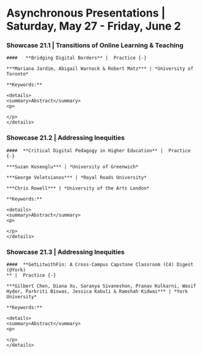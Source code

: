 # Asynchronous Presentations | Saturday, May 27 - Friday, June 2 {-}


### Showcase 21.1 |  Transitions of Online Learning & Teaching {-}

```block

####   **Bridging Digital Borders** |  Practice {-}

***Mariana Jardim, Abigail Warnock & Robert Matz*** | *University of Toronto*

**Keywords:** 

<details>
<summary>Abstract</summary>
<p>

</p>
</details>
```

### Showcase 21.2 |  Addressing Inequities {-}

```block

####  **Critical Digital Pedagogy in Higher Education** |  Practice {-}

***Suzan Koseoglu*** | *University of Greenwich*

***George Veletsianos*** | *Royal Roads University*

***Chris Rowell*** | *University of the Arts London*

**Keywords:** 

<details>
<summary>Abstract</summary>
<p>

</p>
</details>
```

### Showcase 21.3 |  Addressing Inequities {-}

```block

####  **GetLitwithFin: A Cross-Campus Capstone Classroom (C4) Digest (@York)
** |  Practice {-}

***Gilbert Chen, Diana Xu, Saranya Sivaneshon, Pranav Kulkarni, Wasif Hyder, Parkriti Biswas, Jessica Kabuli & Ramshah Kidwai*** | *York University*

**Keywords:** 

<details>
<summary>Abstract</summary>
<p>

</p>
</details>
```

